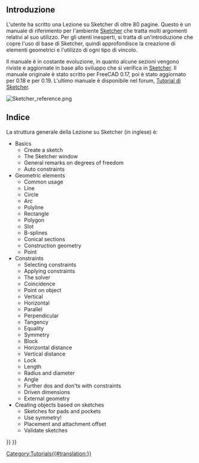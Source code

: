 <languages/>

<span id="Introduction"></span>
== Introduzione ==

L'utente {{Emphasis|chrisb}} ha scritto una Lezione su Sketcher di oltre 80 pagine. Questo è un manuale di riferimento per l'ambiente [[Sketcher_Workbench/it|Sketcher]] che tratta molti argomenti relativi al suo utilizzo. Per gli utenti inesperti, si tratta di un'introduzione che copre l'uso di base di Sketcher, quindi approfondisce la creazione di elementi geometrici e l'utilizzo di ogni tipo di vincolo.

<div class="mw-translate-fuzzy">
Il manuale è in costante evoluzione, in quanto alcune sezioni vengono riviste e aggiornate in base allo sviluppo che si verifica in [[Sketcher_Workbench/it|Sketcher]]. Il manuale originale è stato scritto per FreeCAD 0.17, poi è stato aggiornato per 0.18 e per 0.19. L'ultimo manuale è disponibile nel forum, [https://forum.freecadweb.org/viewtopic.php?f=36&t=30104 Tutorial di Sketcher].
</div>

[[File:Sketcher_reference.png]]
{{Caption|Esempio di schizzo che si trova nella Lezione su Sketcher}}

<span id="Contents"></span>
== Indice ==

La struttura generale della Lezione su Sketcher (in inglese) è:
* Basics
** Create a sketch
** The Sketcher window
** General remarks on degrees of freedom
** Auto constraints
* Geometric elements
** Common usage
** Line
** Circle
** Arc
** Polyline
** Rectangle
** Polygon
** Slot
** B-splines
** Conical sections
** Construction geometry
** Point
* Constraints
** Selecting constraints
** Applying constraints
** The solver
** Coincidence
** Point on object
** Vertical
** Horizontal
** Parallel
** Perpendicular
** Tangency
** Equality
** Symmetry
** Block
** Horizontal distance
** Vertical distance
** Lock
** Length
** Radius and diameter
** Angle
** Further dos and don'ts with constraints
** Driven dimensions
** External geometry
* Creating objects based on sketches
** Sketches for pads and pockets
** Use symmetry!
** Placement and attachment offset
** Validate sketches


[[Category:Tutorials{{#translation:}}]]
{{Sketcher Tools navi{{#translation:}}}}
{{Userdocnavi{{#translation:}}}}